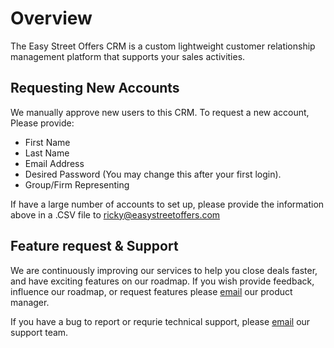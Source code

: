 # Overview

The Easy Street Offers CRM is a custom lightweight customer relationship management platform that supports your sales activities.

## Requesting New Accounts

We manually approve new users to this CRM. To request a new account, Please provide:

- First Name
- Last Name
- Email Address
- Desired Password (You may change this after your first login).
- Group/Firm Representing

If have a large number of accounts to set up, please provide the information above in a .CSV file to [ricky@easystreetoffers.com](mailto:ricky@easystreetoffers.com)

## Feature request & Support

We are continuously improving our services to help you close deals faster, and have exciting features on our roadmap. If you wish provide feedback, influence our roadmap, or request features please [email](mailto:ricky@easystreetoffers.com) our product manager.

If you have a bug to report or requrie technical support, please [email](mailto:support@esovrei.atlassian.net) our support team.
